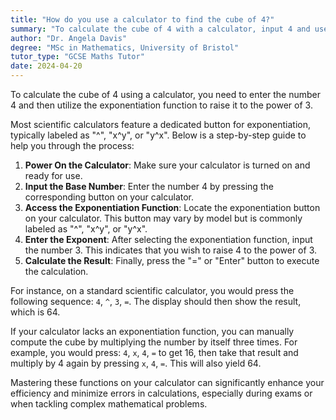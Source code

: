 ```yaml
---
title: "How do you use a calculator to find the cube of 4?"
summary: "To calculate the cube of 4 with a calculator, input 4 and use the exponentiation function to raise it to the power of 3."
author: "Dr. Angela Davis"
degree: "MSc in Mathematics, University of Bristol"
tutor_type: "GCSE Maths Tutor"
date: 2024-04-20
---
```


To calculate the cube of $4$ using a calculator, you need to enter the number $4$ and then utilize the exponentiation function to raise it to the power of $3$.

Most scientific calculators feature a dedicated button for exponentiation, typically labeled as "^", "x^y", or "y^x". Below is a step-by-step guide to help you through the process:

1. **Power On the Calculator**: Make sure your calculator is turned on and ready for use.
2. **Input the Base Number**: Enter the number $4$ by pressing the corresponding button on your calculator.
3. **Access the Exponentiation Function**: Locate the exponentiation button on your calculator. This button may vary by model but is commonly labeled as "^", "x^y", or "y^x".
4. **Enter the Exponent**: After selecting the exponentiation function, input the number $3$. This indicates that you wish to raise $4$ to the power of $3$.
5. **Calculate the Result**: Finally, press the "=" or "Enter" button to execute the calculation.

For instance, on a standard scientific calculator, you would press the following sequence: `4`, `^`, `3`, `=`. The display should then show the result, which is $64$.

If your calculator lacks an exponentiation function, you can manually compute the cube by multiplying the number by itself three times. For example, you would press: `4`, `x`, `4`, `=` to get $16$, then take that result and multiply by $4$ again by pressing `x`, `4`, `=`. This will also yield $64$.

Mastering these functions on your calculator can significantly enhance your efficiency and minimize errors in calculations, especially during exams or when tackling complex mathematical problems.
    
